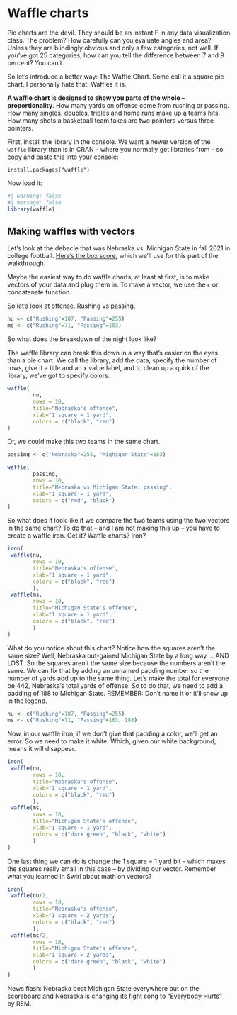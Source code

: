 # Waffle charts

Pie charts are the devil. They should be an instant F in any data visualization class. The problem? How carefully can you evaluate angles and area? Unless they are blindingly obvious and only a few categories, not well. If you've got 25 categories, how can you tell the difference between 7 and 9 percent? You can't.

So let's introduce a better way: The Waffle Chart. Some call it a square pie chart. I personally hate that. Waffles it is.

**A waffle chart is designed to show you parts of the whole -- proportionality**. How many yards on offense come from rushing or passing. How many singles, doubles, triples and home runs make up a teams hits. How many shots a basketball team takes are two pointers versus three pointers.

First, install the library in the console. We want a newer version of the `waffle` library than is in CRAN -- where you normally get libraries from -- so copy and paste this into your console:

`install.packages("waffle")`

Now load it:

```r
#| warning: false
#| message: false
library(waffle)
```

## Making waffles with vectors

Let's look at the debacle that was Nebraska vs. Michigan State in fall 2021 in college football. [Here's the box score](https://www.espn.com/college-football/matchup?gameId=401282784), which we'll use for this part of the walkthrough.

Maybe the easiest way to do waffle charts, at least at first, is to make vectors of your data and plug them in. To make a vector, we use the `c` or concatenate function.

So let's look at offense. Rushing vs passing.

```r
nu <- c("Rushing"=187, "Passing"=255)
ms <- c("Rushing"=71, "Passing"=183)
```

So what does the breakdown of the night look like?

The waffle library can break this down in a way that's easier on the eyes than a pie chart. We call the library, add the data, specify the number of rows, give it a title and an x value label, and to clean up a quirk of the library, we've got to specify colors.

```r
waffle(
        nu, 
        rows = 10, 
        title="Nebraska's offense", 
        xlab="1 square = 1 yard", 
        colors = c("black", "red")
)
```

Or, we could make this two teams in the same chart.

```r
passing <- c("Nebraska"=255, "Mighigan State"=183)
```

```r
waffle(
        passing, 
        rows = 10, 
        title="Nebraska vs Michigan State: passing", 
        xlab="1 square = 1 yard", 
        colors = c("red", "black")
)
```

So what does it look like if we compare the two teams using the two vectors in the same chart? To do that -- and I am not making this up -- you have to create a waffle iron. Get it? Waffle charts? Iron?

```r
iron(
 waffle(nu, 
        rows = 10, 
        title="Nebraska's offense", 
        xlab="1 square = 1 yard", 
        colors = c("black", "red")
        ),
 waffle(ms, 
        rows = 10, 
        title="Michigan State's offense", 
        xlab="1 square = 1 yard", 
        colors = c("black", "red")
        )
)
```

What do you notice about this chart? Notice how the squares aren't the same size? Well, Nebraska out-gained Michigan State by a long way ... AND LOST. So the squares aren't the same size because the numbers aren't the same. We can fix that by adding an unnamed padding number so the number of yards add up to the same thing. Let's make the total for everyone be 442, Nebraska's total yards of offense. So to do that, we need to add a padding of 188 to Michigan State. REMEMBER: Don't name it or it'll show up in the legend.

```r
nu <- c("Rushing"=187, "Passing"=255)
ms <- c("Rushing"=71, "Passing"=183, 188)
```

Now, in our waffle iron, if we don't give that padding a color, we'll get an error. So we need to make it white. Which, given our white background, means it will disappear.

```r
iron(
 waffle(nu, 
        rows = 10, 
        title="Nebraska's offense", 
        xlab="1 square = 1 yard", 
        colors = c("black", "red")
        ),
 waffle(ms, 
        rows = 10, 
        title="Michigan State's offense", 
        xlab="1 square = 1 yard", 
        colors = c("dark green", "black", "white")
        )
)
```

One last thing we can do is change the 1 square = 1 yard bit -- which makes the squares really small in this case -- by dividing our vector. Remember what you learned in Swirl about math on vectors?

```r
iron(
 waffle(nu/2, 
        rows = 10, 
        title="Nebraska's offense", 
        xlab="1 square = 2 yards", 
        colors = c("black", "red")
        ),
 waffle(ms/2, 
        rows = 10, 
        title="Michigan State's offense", 
        xlab="1 square = 2 yards", 
        colors = c("dark green", "black", "white")
        )
)
```

News flash: Nebraska beat Michigan State everywhere but on the scoreboard and Nebraska is changing its fight song to "Everybody Hurts" by REM.
